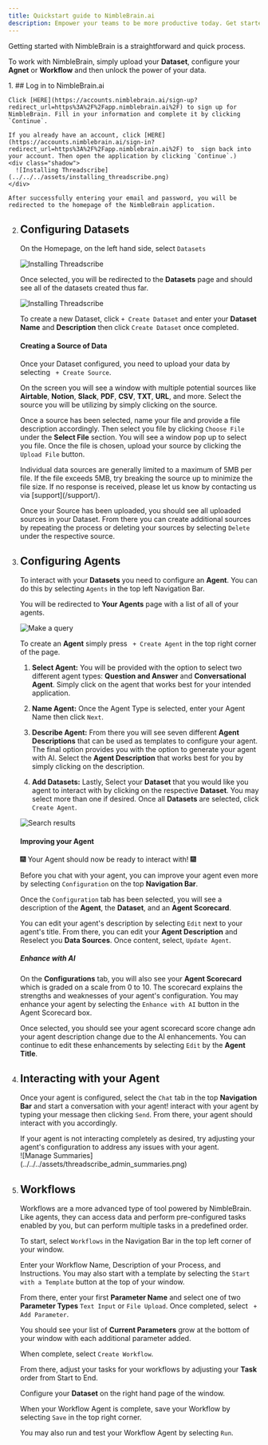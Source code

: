 ```yaml
---
title: Quickstart guide to NimbleBrain.ai
description: Empower your teams to be more productive today. Get started with ThreadScribe.ai in just a few easy clicks FOR FREE.
---
```


Getting started with NimbleBrain is a straightforward and quick process. 

To work with NimbleBrain, simply upload your **Dataset**, configure your **Agnet** or **Workflow** and then unlock the power of your data.


<Steps>
1. ## Log in to NimbleBrain.ai

    Click [HERE](https://accounts.nimblebrain.ai/sign-up?redirect_url=https%3A%2F%2Fapp.nimblebrain.ai%2F) to sign up for NimbleBrain. Fill in your information and complete it by clicking `Continue`.

    If you already have an account, click [HERE](https://accounts.nimblebrain.ai/sign-in?redirect_url=https%3A%2F%2Fapp.nimblebrain.ai%2F) to  sign back into your account. Then open the application by clicking `Continue`.)
    <div class="shadow">
      ![Installing Threadscribe](../../../assets/installing_threadscribe.png)
    </div>

    After successfully entering your email and password, you will be redirected to the homepage of the NimbleBrain application.




2. ## Configuring Datasets

    On the Homepage, on the left hand side, select `Datasets` 

    ![Installing Threadscribe](../../../assets/tutorial_summary_ask.png)

    Once selected, you will be redirected to the **Datasets** page and should see all of the datasets created thus far.

    ![Installing Threadscribe](../../../assets/tutorial_generated_summary.png)

    To create a new Dataset, click `+ Create Dataset` and enter your **Dataset Name** and **Description** then click `Create Dataset` once completed.

    #### Creating a Source of Data
    Once your Dataset configured, you need to upload your data by selecting ` + Create Source`.
    
    On the screen you will see a window with multiple potential sources like **Airtable**, **Notion**, **Slack**, **PDF**, **CSV**, **TXT**, **URL**, and more. Select the source you will be utilizing by simply clicking on the source.

    Once a source has been selected, name your file and provide a file description accordingly. Then select you file by clicking `Choose File` under the **Select File** section. You will see a window pop up to select you file. Once the file is chosen, upload your source by clicking the `Upload File` button.
    
    <Aside>Individual data sources are generally limited to a maximum of 5MB per file. If the file exceeds 5MB, try breaking the source up to minimize the file size. If no response is received, please let us know by contacting us via [support](/support/).</Aside>

    Once your Source has been uploaded, you should see all uploaded sources in your Dataset. From there you can create additional sources by repeating the process or deleting your sources by selecting `Delete` under the respective source.


3. ## Configuring Agents


   To interact with your **Datasets** you need to configure an **Agent**. You can do this by selecting `Agents` in the top left Navigation Bar.
    
    You will be redirected to **Your Agents** page with a list of all of your agents.

    ![Make a query](../../../assets/threadscribe_query.png)

    To create an **Agent** simply press ` + Create Agent` in the top right corner of the page.

    1. **Select Agent:** You will be provided with the option to select two different agent types: **Question and Answer** and **Conversational Agent**. Simply click on the agent that works best for your intended application.

    2. **Name Agent:** Once the Agent Type is selected, enter your Agent Name then click `Next`.

    3. **Describe Agent:** From there you will see seven different **Agent Descriptions** that can be used as templates to configure your agent. The final option provides you with the option to generate your agent with AI. Select the **Agent Description** that works best for you by simply clicking on the description.
    
    4. **Add Datasets:** Lastly, Select your **Dataset** that you would like you agent to interact with by clicking on the respective **Dataset**. You may select more than one if desired. Once all **Datasets** are selected, click `Create Agent`.

    ![Search results](../../../assets/threadscribe_search_response.png)

    #### Improving your Agent
    🎆 Your Agent should now be ready to interact with! 🎆

    Before you chat with your agent, you can improve your agent even more by selecting `Configuration` on the top **Navigation Bar**.

    Once the `Configuration` tab has been selected, you will see a description of the **Agent**, the **Dataset**, and an **Agent Scorecard**.

    You can edit your agent's description by selecting `Edit` next to your agent's title. From there, you can edit your **Agent Description** and Reselect you **Data Sources**. Once content, select, `Update Agent`.

    ##### Enhance with AI

     On the **Configurations** tab, you will also see your **Agent Scorecard** which is graded on a scale from 0 to 10. The scorecard explains the strengths and weaknesses of your agent's configuration. You may enhance your agent by selecting the `Enhance with AI` button in the Agent Scorecard box. 
     
     Once selected, you should see your agent scorecard score change adn your agent description change due to the AI enhancements. You can continue to edit these enhancements by selecting `Edit` by the **Agent Title**.


4. ## Interacting with your Agent

    Once your agent is configured, select the `Chat` tab in the top **Navigation Bar** and start a conversation with your agent! interact with your agent by typing your message then clicking `Send`. From there, your agent should interact with you accordingly. 

     <Aside>If your agent is not interacting completely as desired, try adjusting your agent's configuration to address any issues with your agent. </Aside>
      ![Manage Summaries](../../../assets/threadscribe_admin_summaries.png)
    
5. ## Workflows

    Workflows are a more advanced type of tool powered by NimbleBrain. Like agents, they can access data and perform pre-configured tasks enabled by you, but can perform multiple tasks in a predefined order.

    To start, select `Workflows` in the Navigation Bar in the top left corner of your window.

    Enter your Workflow Name, Description of your Process, and Instructions. You may also start with a template by selecting the `Start with a Template` button at the top of your window.

    From there, enter your first **Parameter Name** and select one of two **Parameter Types** `Text Input` or `File Upload`. Once completed, select ` + Add Parameter`.

    You should see your list of **Current Parameters** grow at the bottom of your window with each additional parameter added.

    When complete, select `Create Workflow`.

    From there, adjust your tasks for your workflows by adjusting your **Task** order from Start to End.

    Configure your **Dataset** on the right hand page of the window. 

    When your Workflow Agent is complete, save your Workflow by selecting `Save` in the top right corner.

    You may also run and test your Workflow Agent by selecting `Run`.


</Steps>


